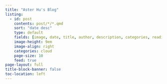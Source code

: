 ```yaml
---
title: "Aster Hu's Blog"
listing:
  - id: post
    contents: post/*/*.qmd
    sort: "date desc"
    type: default
    fields: [image, date, title, author, description, categories, reading-time]
    image-height: 9em
    image-align: right
    categories: cloud
    page-size: 10
    feed: true
page-layout: full
title-block-banner: false
toc-location: left
---
```


::: {#post}
:::